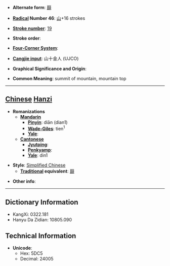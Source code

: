 * '''Alternate form''': [[巔]]

* '''[[Wiktionary:Chinese radical index| Radical]] Number 46''': [[Wiktionary:Chinese radical index 山|山]]+16 strokes

* '''[[Wiktionary:Chinese total strokes index|Stroke number]]''': [[Wiktionary:Chinese total strokes index 19|19]]

* '''Stroke order''': 

* '''[[Wiktionary:Chinese four corner index|Four-Corner System]]''': 

* '''[[Wiktionary:Chinese Cangjie index|Cangjie input]]''': 山十金人 (UJCO)

* '''Graphical Significance and Origin''': 

* '''Common Meaning''': summit of mountain, mountain top

----

== [[Chinese]] [[Hanzi]] ==

* '''Romanizations'''
** '''[[Mandarin]]'''
*** '''[[Pinyin]]''': diān (dian1)
*** '''[[Wade-Giles]]''': tien<sup>1</sup>
*** '''[[Yale]]''': 
** '''[[Cantonese]]'''
*** '''[[Jyutping]]''':
*** '''[[Penkyamp]]''': 
*** '''[[Yale]]''': din1

* '''Style''': [[Simplified Chinese]] 
** '''[[Traditional Chinese|Traditional]] equivalent''': [[巔]]

* '''Other info''': 

----

== Dictionary Information ==

* KangXi: 0322.181
* Hanyu Da Zidian: 10805.090

== Technical Information ==

* '''Unicode''':
** Hex: 5DC5
** Decimal: 24005